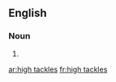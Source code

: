 
==English==

===Noun===
{{head|en|plural}}

# {{plural of|high tackle|lang=en|nocat=1}}

[[ar:high tackles]]
[[fr:high tackles]]